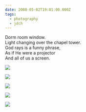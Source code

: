 ```yaml
---
date: 2008-05-02T19:01:00.000Z
tags:
  - photography
  - jdch
---
```

Dorm room window.<br/>
Light changing over the chapel tower.<br/>
God rays is a funny phrase,<br/>
As if He were a projector<br/>
And all of us a screen.

![](../../assets/photos/20070902-IMG_2185.jpg)

![](../../assets/photos/20070907-IMG_2208.jpg)

![](../../assets/photos/20080502-IMG_2666.jpg)

![](../../assets/photos/20071016-IMG_2414.jpg)

![](../../assets/photos/20071014-IMG_2412.jpg)
